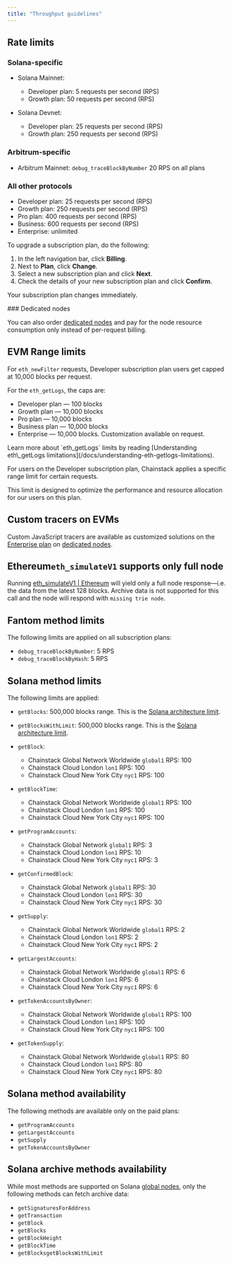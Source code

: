 ```yaml
---
title: "Throughput guidelines"
---
```


## Rate limits

### Solana-specific

* Solana Mainnet:

  * Developer plan: 5 requests per second (RPS)
  * Growth plan: 50 requests per second (RPS)

* Solana Devnet:

  * Developer plan: 25 requests per second (RPS)
  * Growth plan: 250 requests per second (RPS)

### Arbitrum-specific

* Arbitrum Mainnet: `debug_traceBlockByNumber` 20 RPS on all plans

### All other protocols

* Developer plan: 25 requests per second (RPS)
* Growth plan: 250 requests per second (RPS)
* Pro plan: 400 requests per second (RPS)
* Business: 600 requests per second (RPS)
* Enterprise: unlimited

To upgrade a subscription plan, do the following:

1. In the left navigation bar, click **Billing**.
2. Next to **Plan**, click **Change**.
3. Select a new subscription plan and click **Next**.
4. Check the details of your new subscription plan and click **Confirm**.

Your subscription plan changes immediately.

<Info>
  ### Dedicated nodes

  You can also order [dedicated nodes](/docs/dedicated-node) and pay for the node resource consumption only instead of per-request billing.
</Info>

## EVM Range limits

For `eth_newFilter` requests, Developer subscription plan users get capped at 10,000 blocks per request.

For the `eth_getLogs`, the caps are:

* Developer plan — 100 blocks
* Growth plan — 10,000 blocks
* Pro plan — 10,000 blocks
* Business plan — 10,000 blocks
* Enterprise — 10,000 blocks. Customization available on request.

<Info>
  Learn more about `eth_getLogs` limits by reading [Understanding eth\_getLogs limitations](/docs/understanding-eth-getlogs-limitations).
</Info>

For users on the Developer subscription plan, Chainstack applies a specific range limit for certain requests.

This limit is designed to optimize the performance and resource allocation for our users on this plan.

## Custom tracers on EVMs

Custom JavaScript tracers are available as customized solutions on the [Enterprise plan](https://chainstack.com/pricing/) on [dedicated nodes](/docs/dedicated-node).

## Ethereum`eth_simulateV1` supports only full node

Running [eth\_simulateV1 | Ethereum](/api-reference/ethereum_node_api/execute_transactions/eth_simulateV1) will yield only a full node response—i.e. the data from the latest 128 blocks. Archive data is not supported for this call and the node will respond with `missing trie node`.

## Fantom method limits

The following limits are applied on all subscription plans:

* `debug_traceBlockByNumber`: 5 RPS
* `debug_traceBlockByHash`: 5 RPS

## Solana method limits

The following limits are applied:

* `getBlocks`: 500,000 blocks range. This is the [Solana architecture limit](https://solana.com/docs/rpc/http/getblocks).

* `getBlocksWithLimit`: 500,000 blocks range. This is the [Solana architecture limit](https://solana.com/docs/rpc/http/getblockswithlimit).

* `getBlock`:

  * Chainstack Global Network Worldwide `global1` RPS: 100
  * Chainstack Cloud London `lon1` RPS: 100
  * Chainstack Cloud New York City `nyc1` RPS: 100

* `getBlockTime`:

  * Chainstack Global Network Worldwide `global1` RPS: 100
  * Chainstack Cloud London `lon1` RPS: 100
  * Chainstack Cloud New York City `nyc1` RPS: 100

* `getProgramAccounts`:

  * Chainstack Global Network `global1` RPS: 3
  * Chainstack Cloud London `lon1` RPS: 10
  * Chainstack Cloud New York City `nyc1` RPS: 3

* `getConfirmedBlock`:

  * Chainstack Global Network `global1` RPS: 30
  * Chainstack Cloud London `lon1` RPS: 30
  * Chainstack Cloud New York City `nyc1` RPS: 30

* `getSupply`:

  * Chainstack Global Network Worldwide `global1` RPS: 2
  * Chainstack Cloud London `lon1` RPS: 2
  * Chainstack Cloud New York City `nyc1` RPS: 2

* `getLargestAccounts`:

  * Chainstack Global Network Worldwide `global1` RPS: 6
  * Chainstack Cloud London `lon1` RPS: 6
  * Chainstack Cloud New York City `nyc1` RPS: 6

* `getTokenAccountsByOwner`:

  * Chainstack Global Network Worldwide `global1` RPS: 100
  * Chainstack Cloud London `lon1` RPS: 100
  * Chainstack Cloud New York City `nyc1` RPS: 100

* `getTokenSupply`:

  * Chainstack Global Network Worldwide `global1` RPS: 80
  * Chainstack Cloud London `lon1` RPS: 80
  * Chainstack Cloud New York City `nyc1` RPS: 80

## Solana method availability

The following methods are available only on the paid plans:

* `getProgramAccounts`
* `getLargestAccounts`
* `getSupply`
* `getTokenAccountsByOwner`

## Solana archive methods availability

While most methods are supported on Solana [global nodes](/docs/global-elastic-node), only the following methods can fetch archive data:

* `getSignaturesForAddress`
* `getTransaction`
* `getBlock`
* `getBlocks`
* `getBlockHeight`
* `getBlockTime`
* `getBlocksgetBlocksWithLimit`
